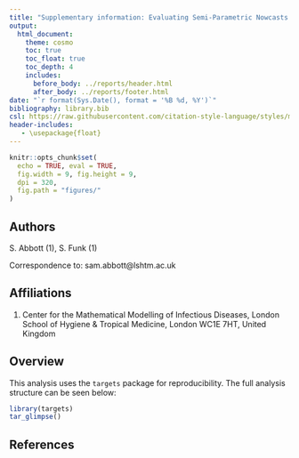 ```yaml
---
title: "Supplementary information: Evaluating Semi-Parametric Nowcasts of COVID-19 Hospital Admissions in Germany"
output:
  html_document:
    theme: cosmo
    toc: true
    toc_float: true
    toc_depth: 4
    includes:
      before_body: ../reports/header.html
      after_body: ../reports/footer.html
date: "`r format(Sys.Date(), format = '%B %d, %Y')`"
bibliography: library.bib
csl: https://raw.githubusercontent.com/citation-style-language/styles/master/apa-numeric-superscript-brackets.csl
header-includes:
   - \usepackage{float}
---
```


```r
knitr::opts_chunk$set(
  echo = TRUE, eval = TRUE,
  fig.width = 9, fig.height = 9,
  dpi = 320,
  fig.path = "figures/"
)
```

## Authors

S. Abbott (1), S. Funk (1)

Correspondence to: sam.abbott@lshtm.ac.uk

## Affiliations

1. Center for the Mathematical Modelling of Infectious Diseases, London School of Hygiene & Tropical Medicine, London WC1E 7HT, United Kingdom

## Overview

This analysis uses the `targets` package for reproducibility. The full analysis structure can be seen below:

```r
library(targets)
tar_glimpse()
```

## References

<div id = 'refs'></div>
